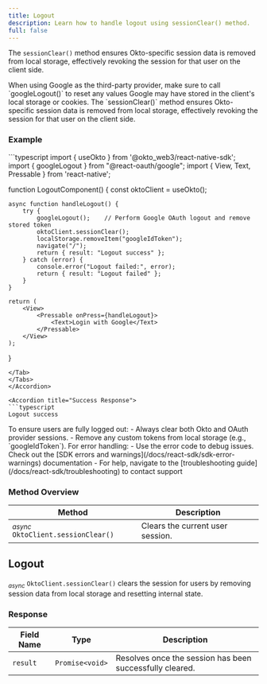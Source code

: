 ```yaml
---
title: Logout
description: Learn how to handle logout using sessionClear() method.
full: false
---
```



<AIMarkdownComponent isIndex={false} />

The `sessionClear()` method ensures Okto-specific session data is removed from local storage, effectively revoking the session for that user on the client side.

<Callout title="Note" type="tip">
When using Google as the third-party provider, make sure to call `googleLogout()` to reset any values Google may have stored in the client's local storage or cookies. The `sessionClear()` method ensures Okto-specific session data is removed from local storage, effectively revoking the session for that user on the client side.
</Callout>

### Example

<Accordions defaultValue="Usage">
<Accordion title="Usage">
<Tabs items={['TypeScript']}>
<Tab value="TypeScript">
```typescript
import { useOkto } from '@okto_web3/react-native-sdk';
import { googleLogout } from "@react-oauth/google";
import { View, Text, Pressable } from 'react-native';

function LogoutComponent() {
    const oktoClient = useOkto();

    async function handleLogout() {
        try {
            googleLogout();    // Perform Google OAuth logout and remove stored token
            oktoClient.sessionClear();  
            localStorage.removeItem("googleIdToken");
            navigate("/");
            return { result: "Logout success" };
        } catch (error) {
            console.error("Logout failed:", error);
            return { result: "Logout failed" };
        }
    }

    return (
        <View>
            <Pressable onPress={handleLogout}>
                <Text>Login with Google</Text>
            </Pressable>
        </View>
    );
}
```
</Tab>
</Tabs>
</Accordion>

<Accordion title="Success Response">
```typescript
Logout success
```
</Accordion>
</Accordions>

<Callout title="Best Practice" type="info"> 
    To ensure users are fully logged out: 
    - Always clear both Okto and OAuth provider sessions.
    - Remove any custom tokens from local storage (e.g., `googleIdToken`).
</Callout>

<Callout title="Note" type="info">
For error handling:
- Use the error code to debug issues. Check out the [SDK errors and warnings](/docs/react-sdk/sdk-error-warnings) documentation
- For help, navigate to the [troubleshooting guide](/docs/react-sdk/troubleshooting) to contact support
</Callout>

### Method Overview

| Method | Description |
|---------|-------------|
| <sub><i>async</i></sub> `OktoClient.sessionClear()` | Clears the current user session.  |

<div className="method-box">

## Logout

<sub><i>async</i></sub> `OktoClient.sessionClear()` clears the session for users by removing session data from local storage and resetting internal state.

### Response

<Callout title="Success Response">

| Field Name | Type | Description |
|------------|------|-------------|
| `result` | `Promise<void>` |Resolves once the session has been successfully cleared. |

</Callout>

</div>